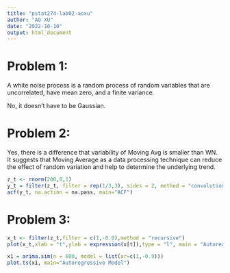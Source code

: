 ```yaml
---
title: "pstat274-lab02-aoxu"
author: "AO XU"
date: "2022-10-10"
output: html_document
---
```



# Problem 1:

A white noise process is a random process of random variables that are uncorrelated, have mean zero, and a finite variance.

No, it doesn't have to be Gaussian.

# Problem 2:

Yes, there is a difference that variability of Moving Avg is smaller than WN. It suggests that Moving Average as a data processing technique can reduce the effect of random variation and help to determine the underlying trend.

```r
z_t <- rnorm(200,0,1)
y_t = filter(z_t, filter = rep(1/3,3), sides = 2, method = "convolution")
acf(y_t, na.action = na.pass, main="ACF")
```

# Problem 3:
```r
x_t <- filter(z_t,filter = c(1,-0.9),method = "recursive")
plot(x_t,xlab = "t",ylab = expression(x[t]),type = "l", main = "Autoregressive Model")
```

```r
x1 = arima.sim(n = 600, model = list(ar=c(1,-0.9))) 
plot.ts(x1, main="Autoregressive Model")
```